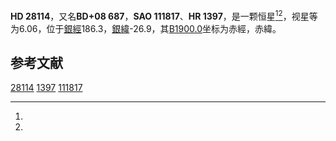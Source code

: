 {{Starbox begin
| name = HD 28114
}}
{{Starbox observe
| epoch = [[J2000.0|J2000.0]]
| constell = {{星座名待查}}<ref name=SIMBAD>{{cite web
 | url=http://simbad.u-strasbg.fr/simbad/sim-id?Ident=HR+{{{1|}}}
 | title =Pulsating variable Star
 | publisher=Centre de Données astronomiques de Strasbourg
 | work=SIMBAD
 | accessdate=2012-07-13}}</ref><ref name=DATA>{{cite web
 | url=http://vizier.u-strasbg.fr/viz-bin/VizieR-5?-out.add=.&-source=5050&-corr=PK=HR&-out.max=9999&HR={{{1|}}}
 | title=VizieR Detailed Page
 | accessdate=2012-07-13
 | deadurl=yes
 | archiveurl=https://web.archive.org/web/20160305034855/http://vizier.u-strasbg.fr/viz-bin/VizieR-5?-out.add=.&-source=5050&-corr=PK%3DHR&-out.max=9999&HR=
 | archivedate=2016-03-05
 }}</ref>
| 星官 = 
| ra = {{RA|4|26|21.1}}<ref name=SIMBAD /><ref name=DATA />
| dec = {{DEC|+8|35|25}}<ref name=SIMBAD /><ref name=DATA />
| appmag_v = 6.06<ref name=SIMBAD /><ref name=DATA />
}}
{{Starbox character
| class = B6IV<ref name=SIMBAD /><ref name=DATA />
| b-v = 0.02<ref name=SIMBAD /><ref name=DATA />
| u-b = -0.42<ref name=SIMBAD /><ref name=DATA />
| r-i = <ref name=SIMBAD /><ref name=DATA />
| variable = 
}}
{{Starbox astrometry
| radial_v = -0.42
| prop_mo_ra = 14
| parallax = 
| p_error = 
}}
{{Starbox catalog
| names =BD+08 687，[[SAO星表|SAO]] 111817，[[HD星表|HD]] 28114，[[HR星表|HR]] 1397}}
{{Starbox reference |Simbad=HR+1397}}
{{Starbox end}}

'''HD 28114'''，又名'''BD+08 687'''，'''SAO 111817'''、'''HR 1397'''，是一颗恒星<ref name=SIMBAD /><ref name=DATA />，视星等为6.06，位于[[銀道座標系|銀經]]186.3，[[銀道座標系|銀緯]]-26.9，其[[B1900.0|B1900.0]]坐标为赤經{{RA|4|20|55.5}}，赤緯{{DEC|+8|-26.9|47}}。

== 参考文献 ==
{{reflist}}

{{star-stub}}

[[Category:HD和HDE天體|28114]]
[[Category:HR天體|1397]]
[[Category:SAO天體|111817]]